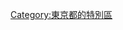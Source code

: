 {{東京都區部行政區劃分類導航|}}
{{catmore}}
{{Commonscat|Nerima, Tokyo}}

{{DEFAULTSORT:Nerima}}
[[Category:東京都的特別區|Category:東京都的特別區]]